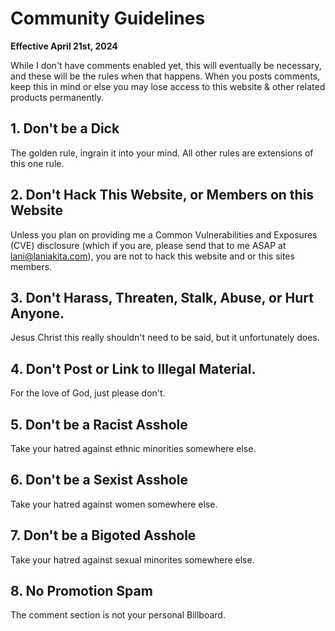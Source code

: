 # Community Guidelines

**Effective April 21st, 2024**

While I don't have comments enabled yet, this will eventually be necessary, and these will be the rules when that happens. When you posts comments, keep this in mind or else you may lose access to this website & other related products permanently.

## 1. Don't be a Dick

The golden rule, ingrain it into your mind. All other rules are extensions of this one rule.

## 2. Don't Hack This Website, or Members on this Website

Unless you plan on providing me a Common Vulnerabilities and Exposures (CVE) disclosure (which if you are, please send that to me ASAP at lani@laniakita.com), you are not to hack this website and or this sites members.

## 3. Don't Harass, Threaten, Stalk, Abuse, or Hurt Anyone.

Jesus Christ this really shouldn't need to be said, but it unfortunately does.

## 4. Don't Post or Link to Illegal Material.

For the love of God, just please don't.

## 5. Don't be a Racist Asshole

Take your hatred against ethnic minorities somewhere else.

## 6. Don't be a Sexist Asshole

Take your hatred against women somewhere else.

## 7. Don't be a Bigoted Asshole

Take your hatred against sexual minorites somewhere else.

## 8. No Promotion Spam

The comment section is not your personal Billboard.
